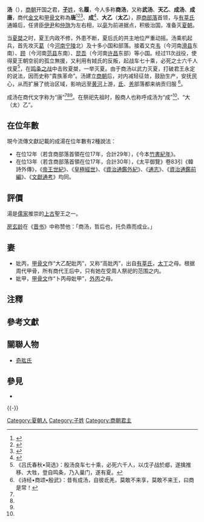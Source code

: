 {{other uses|subject=商朝開國君主|other=一家專注於電腦視覺科技的企业|商湯科技}}
{{Emperorcn box
|圖像=[[File:King_Tang_of_Shang.jpg|center]]商汤像
（[[南宋|南宋]]·[[马麟_(南宋)|马麟]]绘）
|名稱=商湯
|姓名=子履
|庙號=
|諡號=
|陵墓=湯陵
|政權=商朝
|逝世日期=前1587年(出生：約前17世紀)
|在位=前1600-前1587年
|年號=
}}
'''汤'''（{{bd|约前17世纪||前16世纪||catIdx=Z子}}），[[商朝|商朝]]开国之君，[[子姓|'''子'''姓]]，名'''履'''，今人多称'''商汤'''，又称'''武汤'''、'''天乙'''、'''成汤'''、'''成唐'''，商代[[金文|金文]]和[[甲骨文|甲骨文]]称為'''唐'''<ref name="唐">{{cite web|title=漢語多功能字庫 Multi-function Chinese Character Database|url=http://humanum.arts.cuhk.edu.hk/Lexis/lexi-mf/search.php?word=唐|quote=甲金文（「唐」）……多用為人名，指商王大乙。|author=王國維|access-date=2018-03-30|archive-date=2020-11-28|archive-url=https://web.archive.org/web/20201128173752/https://humanum.arts.cuhk.edu.hk/Lexis/lexi-mf/search.php?word=%E5%94%90|dead-url=no}}</ref><ref name="唐2">{{cite book|title=[[甲骨文合集|甲骨文合集]]|quote=合〇一二八三：壬申卜，𡧊（賓）鼎（貞）：𢎥（發）㞢（有）于唐。|author=郭沫若|author2=胡厚宣|publisher=中華書局|access-date=2018-03-30}}</ref><ref name="唐3">{{cite book|title=殷周金文集成|quote=唐子且乙爵：唐子且（祖）乙。|author=中國社會科學院考古研究所|publisher=中華書局|access-date=2018-03-30}}</ref>、'''成'''<ref name="成"> {{cite book|title=[[甲骨文合集|甲骨文合集]]|quote=合〇一四〇三：㞢（有）于成、[[太丁|大丁]]、[[太甲|大甲]]、[[大庚|大庚]]、[[太戊|大戊]]、[[中丁|中丁]]、且（祖）乙、三……|author=郭沫若|author2=胡厚宣|publisher=中華書局}}</ref>、'''大乙'''（'''太乙'''），原[[商部落|商部落]]首领，与[[有莘氏|有莘氏]]通婚后，任贤臣[[伊尹|伊尹]]和[[仲虺|仲虺]]为左右相，以[[亳|亳]]为前进据点，积极治国，准备灭[[夏朝|夏朝]]。

当[[夏桀|夏桀]]之时，夏王内政不修，外患不断，夏后氏的共主地位严重动摇。汤乘机起兵，首先攻灭[[葛|葛]]（今[[河南|河南]][[宁陵|宁陵]]北）及十多小国和部落。接着又克[[韦|韦]]（今河南[[滑县|滑县]]东南）、[[顾|顾]]（今河南[[范县|范县]]东南）、[[昆吾|昆吾]]（今河南[[许昌|许昌]]东部）等小国。经过11次战役，使得夏王朝空前的孤立無援，又利用有娀氏的反叛，起战车七十乘，必死之士六千人伐夏<ref> 《吕氏春秋•简选》：殷汤良车七十乘，必死六千人，以戊子战於郕，遂擒推移、大牲，登自鸣条，乃入巢门，遂有夏。 </ref>，在[[鸣条之战|鸣条之战]]中击败夏桀，一举灭夏。由于商汤以武力灭夏，打破君王永定的说法，因而史称“貴族革命”。汤建立[[商朝|商朝]]后，对内减轻征敛，鼓励生产，安抚民心，从而扩展了统治区域，影响远至[[黄河|黄河]]上游，[[氐|氐]]、[[羌|羌]]部落都来纳贡归服 <ref> 《诗经•商颂•殷武》：昔有成汤，自彼氐羌，莫敢不来享，莫敢不来王，曰商是常！ </ref>。

成汤在商代文字称为“唐”<ref name="唐" /><ref name="唐2" /><ref name="唐3" />。在祭祀先祖时，殷商人也称呼成汤为“成”<ref name="成" />、“大（太）乙”。

== 在位年數 ==
現今流傳文獻記載的成湯在位年數有2種說法：

*在位12年（若含商部落首領在位17年，合計29年），《今本[[竹書紀年|竹書紀年]]》。
*在位13年（若含商部落首領在位17年，合計30年），《太平御覽》卷83引《韓詩外傳》，《[[帝王世紀|帝王世紀]]》、《[[皇極經世|皇極經世]]》、《[[資治通鑑外紀|資治通鑑外紀]]》、《[[通志|通志]]》、《[[資治通鑑前編|資治通鑑前編]]》、《[[文獻通考|文獻通考]]》均同。

== 評價 ==
湯是[[儒家|儒家]]推崇的[[上古|上古]]聖王之一。

[[房玄龄|房玄龄]]在《[[晋书|晋书]]》中称赞他：「商汤，哲后也，托负鼎而成业。」

==妻==
* 妣丙，[[甲骨文|甲骨文]]作“大乙配妣丙”{{efn|[[郭沫若|郭沫若]]主编《甲骨文合集》（938正）}}，又称“高妣丙”，出自[[有莘氏|有莘氏]]，[[太丁|太丁]]之母。根据周代甲骨，所有商代王后中，只有她在受周人祭祀的范围之内。
* 妣甲，[[甲骨文|甲骨文]]作“卜丙母妣甲”{{efn|[[郭沫若|郭沫若]]主编《甲骨文合集》（22775）}}，[[外丙|外丙]]之母。

==注釋==
{{notelist|iger=}}

==參考文獻==
{{reflist}}

==關聯人物==
*[[奇肱國|奇肱氏]]

==參見==
*{{wikisource history link|史記|003|成湯}}

{{-}}
{{中國開國皇帝|[[桀|桀]]|子[[太丁|太丁]]|父[[主癸|主癸]]|[[中國君主列表|商朝国君]]|前16世纪|[[商朝君主列表|商朝君主列表]]|前16世纪}}
{{商朝君主}}
{{normdaten}}
[[Category:夏朝人|Category:夏朝人]]
[[Category:子姓|Category:子姓]]
[[Category:商朝君主|Category:商朝君主]]